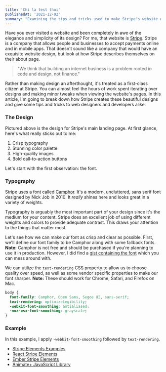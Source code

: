 ```yaml
---
title: 'Chi la test thoi'
publishedAt: '2021-12-02'
summary: "Examining the tips and tricks used to make Stripe's website design a notch above the rest."
---
```




Have you ever visited a website and been completely in awe of the elegance and simplicity of its design? For me, that website is [Stripe](https://stripe.com/). Stripe is a company that allows people and businesses to accept payments online and in mobile apps. That doesn't sound like a company that would have an exquisite website design, but look at how Stripe describes themselves on their about page.

> "We think that building an internet business is a problem rooted in code and design, not finance."

Rather than making design an afterthought, it's treated as a first-class citizen at Stripe. You can almost feel the hours of work spent iterating over designs and making minor tweaks when viewing the website's pages. In this article, I'm going to break down how Stripe creates these beautiful designs and give some tips and tricks to web designers and developers alike.

### The Design



Pictured above is the design for Stripe's main landing page. At first glance, here's what really sticks out to me:

1.  Crisp typography
2.  Stunning color palette
3.  High-quality images
4.  Bold call-to-action buttons

Let's start with the first observation: the font.

### Typography

Stripe uses a font called [Camphor](https://www.fontshop.com/families/camphor). It's a modern, uncluttered, sans serif font designed by Nick Job in 2010. It _really_ shines here and looks great in a variety of weights.



Typography is arguably the most important part of your design since it's the medium for your content. Stripe does an excellent job of using different weights and colors to provide adequate contrast. This draws your attention to the things that matter most.



Let's see how we can make our font as crisp and clear as possible. First, we'll define our font family to be Camphor along with some fallback fonts. **Note:** Camphor is not free and should be purchased if you're planning to use it in production. However, I did find a [gist containing the font](https://gist.github.com/bdno86/d1f49b6f533df3f832b39d6cc3194303) which you can mess around with.

We can utilize the `text-rendering` CSS property to allow us to choose quality over speed, as well as some vendor specific properties to make our font sharper. **Note:** These should work for Chrome, Safari, and Firefox on Mac.

```css
body {
  font-family: Camphor, Open Sans, Segoe UI, sans-serif;
  text-rendering: optimizeLegibility;
  -webkit-font-smoothing: antialiased;
  -moz-osx-font-smoothing: grayscale;
}
```

### Example

In this example, I apply `-webkit-font-smoothing` followed by `text-rendering`.


- [Stripe Elements Examples](https://stripe.github.io/elements-examples/)
- [React Stripe Elements](https://github.com/stripe/react-stripe-elements)
- [Ember Stripe Elements](https://github.com/code-corps/ember-stripe-elements)
- [Animate+ JavaScript Library](https://github.com/bendc/AnimatePlus)
